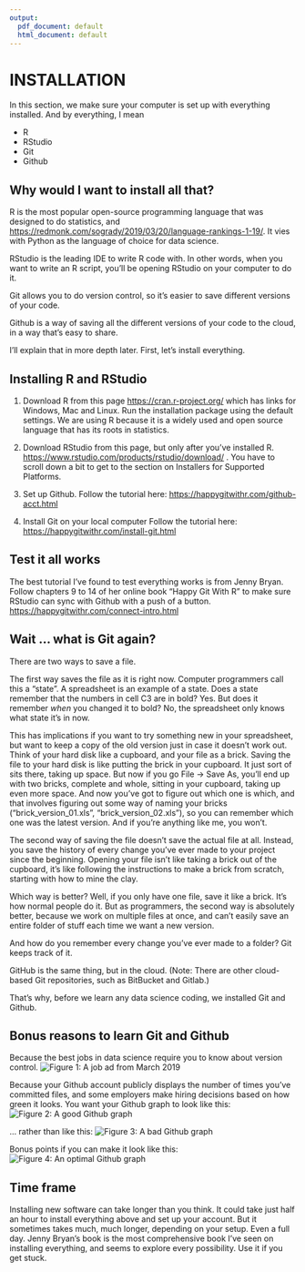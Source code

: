 ```yaml
---
output:
  pdf_document: default
  html_document: default
---
```

# INSTALLATION

In this section, we make sure your computer is set up with everything installed. And by everything, I mean

* R
* RStudio
* Git
* Github

## Why would I want to install all that?

R is the most popular open-source programming language that was designed to do statistics, and [https://redmonk.com/sogrady/2019/03/20/language-rankings-1-19/](15th most popular language overall). It vies with Python as the language of choice for data science.

RStudio is the leading IDE to write R code with. In other words, when you want to write an R script, you'll be opening RStudio on your computer to do it.

Git allows you to do version control, so it's easier to save different versions of your code. 

Github is a way of saving all the different versions of your code to the cloud, in a way that's easy to share. 

I'll explain that in more depth later. First, let's install everything.

## Installing R and RStudio

1) Download R from this page [https://cran.r-project.org/](https://cran.r-project.org/) which has links for Windows, Mac and Linux. Run the installation package using the default settings. We are using R because it is a widely used and open source language that has its roots in statistics. 

2) Download RStudio from this page, but only after you've installed R. [https://www.rstudio.com/products/rstudio/download/](https://www.rstudio.com/products/rstudio/download/) . You have to scroll down a bit to get to the section on Installers for Supported Platforms. 

3) Set up Github.
Follow the tutorial here:
[https://happygitwithr.com/github-acct.html](https://happygitwithr.com/github-acct.html)

4) Install Git on your local computer
Follow the tutorial here:
[https://happygitwithr.com/install-git.html](https://happygitwithr.com/install-git.html)


## Test it all works
The best tutorial I've found to test everything works is from Jenny Bryan. Follow chapters 9 to 14 of her online book "Happy Git With R" to make sure RStudio can sync with Github with a push of a button. 
[https://happygitwithr.com/connect-intro.html](https://happygitwithr.com/connect-intro.html)


## Wait ... what is Git again?

There are two ways to save a file.

The first way saves the file as it is right now. Computer programmers call this a "state". A spreadsheet is an example of a state. Does a state remember that the numbers in cell C3 are in bold? Yes. But does it remember *when* you changed it to bold? No, the spreadsheet only knows what state it's in now.

This has implications if you want to try something new in your spreadsheet, but want to keep a copy of the old version just in case it doesn't work out. Think of your hard disk like a cupboard, and your file as a brick. Saving the file to your hard disk is like putting the brick in your cupboard. It just sort of sits there, taking up space. But now if you go File -> Save As, you'll end up with two bricks, complete and whole, sitting in your cupboard, taking up even more space. And now you've got to figure out which one is which, and that involves figuring out some way of naming your bricks ("brick_version_01.xls", "brick_version_02.xls"), so you can remember which one was the latest version. And if you're anything like me, you won't. 

The second way of saving the file doesn't save the actual file at all. Instead, you save the history of every change you've ever made to your project since the beginning. Opening your file isn't like taking a brick out of the cupboard, it's like following the instructions to make a brick from scratch, starting with how to mine the clay. 

Which way is better? Well, if you only have one file, save it like a brick. It's how normal people do it. But as programmers, the second way is absolutely better, because we work on multiple files at once, and can't easily save an entire folder of stuff each time we want a new version. 

And how do you remember every change you've ever made to a folder? Git keeps track of it. 

GitHub is the same thing, but in the cloud. (Note: There are other cloud-based Git repositories, such as BitBucket and Gitlab.)

That's why, before we learn any data science coding, we installed Git and Github.

## Bonus reasons to learn Git and Github

Because the best jobs in data science require you to know about version control. 
![Figure 1: A job ad from March 2019](apple_github_ad.png)

Because your Github account publicly displays the number of times you've committed files, and some employers make hiring decisions based on how green it looks. You want your Github graph to look like this:
![Figure 2: A good Github graph](good_github.png)

... rather than like this:
![Figure 3: A bad Github graph](bad_github.png)

Bonus points if you can make it look like this:
![Figure 4: An optimal Github graph](hi_there_github.jpeg)

## Time frame
Installing new software can take longer than you think. It could take just half an hour to install everything above and set up your account. But it sometimes takes much, much longer, depending on your setup. Even a full day. Jenny Bryan's book is the most comprehensive book I've seen on installing everything, and seems to explore every possibility. Use it if you get stuck.
